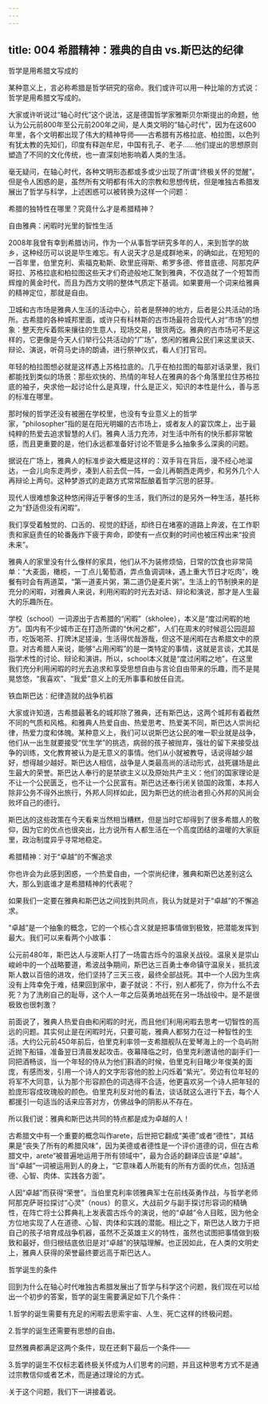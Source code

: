 ```yaml
---
---
---
```

title: 004 希腊精神：雅典的自由 vs.斯巴达的纪律
---







哲学是用希腊文写成的

某种意义上，言必称希腊是哲学研究的宿命。我们或许可以用一种比喻的方式说：哲学是用希腊文写成的。

大家或许听说过“轴心时代”这个说法，这是德国哲学家雅斯贝尔斯提出的命题，他认为公元前800年至公元前200年之间，是人类文明的“轴心时代”，因为在这600年里，各个文明都出现了伟大的精神导师——古希腊有苏格拉底、柏拉图，以色列有犹太教的先知们，印度有释迦牟尼，中国有孔子、老子……他们提出的思想原则塑造了不同的文化传统，也一直深刻地影响着人类的生活。

毫无疑问，在轴心时代，各种文明形态都或多或少出现了所谓“终极关怀的觉醒”。但是令人困惑的是，虽然所有文明都有伟大的宗教和思想传统，但是唯独古希腊发展出了哲学与科学，上述困惑可以被转换为这样一个问题：

希腊的独特性在哪里？究竟什么才是希腊精神？


自由雅典：闲暇时光里的智性生活

2008年我曾有幸到希腊访问，作为一个从事哲学研究多年的人，来到哲学的故乡，这种经历可以说是毕生难忘。有人说天才总是成群地来，的确如此，在短短的一百年里，伯里克利、索福克勒斯、欧里庇得斯、希罗多德、修昔底德、阿那克萨哥拉、苏格拉底和柏拉图这些天才们奇迹般地汇聚到雅典，不仅造就了一个短暂而辉煌的黄金时代，而且为西方文明的整体气质定下基调。如果要用一个词来给雅典的精神定位，那就是自由。

卫城和古市场是雅典人生活的活动中心，前者是祭神的地方，后者是公共活动的场所。古希腊的各种城邦里面，或许只有科林斯的古市场最符合现代人对“市场”的想象：整天充斥着熙来攘往的生意人，现场交易，银货两讫。雅典的古市场可不是这样的，它更像是今天人们举行公共活动的“广场”，悠闲的雅典公民们来这里谈天、辩论、演说，听荷马史诗的朗诵，进行祭神仪式，看人们打官司。

年轻的柏拉图想必就是这样遇上苏格拉底的。几乎在柏拉图的每部对话录里，我们都能找到类似的场景：那些欢快的、热情的年轻人在雅典的各个角落里拉住苏格拉底的袖子，央求他一起讨论什么是真理，什么是正义，知识的本性是什么，善与恶的标准在哪里。

那时候的哲学还没有被圈在学校里，也没有专业意义上的哲学家，“philosopher”指的是在阳光明媚的古市场上，或者友人的宴饮席上，出于最纯粹的热爱去追求智慧的人们。雅典人活力充沛，对生活中所有的快乐都非常敏感，而且更重要的是，他们永远都准备好讨论不管是多么抽象多么深奥的问题。

据说在广场上，雅典人的标准步姿大概是这样的：双手背在背后，漫不经心地溜达，一会儿向东走两步，凑到人前去侃一阵，一会儿再朝西走两步，和另外几个人再辩论上两句。这种梦游式的走路方式常常酝酿着哲学沉思的胚芽。

现代人很难想象这种悠闲得近乎奢侈的生活，我们所过的是另外一种生活，基托称之为“舒适但没有闲暇”。

我们享受着触觉的、口舌的、视觉的舒适，却终日在堵塞的道路上奔波，在工作职责和家庭责任的轮番轰炸下疲于奔命，即使有一点仅剩的时间也被压榨出来“投资未来”。

雅典人的家里没有什么像样的家具，他们从不为装修烦恼，日常的饮食也非常简单：“大麦面，橄榄，一丁点儿葡萄酒，弄点鱼调调味，遇上重大节日才吃肉”，晚餐有时会有两道菜，“第一道麦片粥，第二道仍是麦片粥”。生活上的节制换来的是充分的闲暇，对雅典人来说，利用闲暇的时光去对话、辩论和演说，那才是人生最大的乐趣所在。

学校（school）一词源出于古希腊的“闲暇”（skholee），本义是“度过闲暇的地方”。国内有不少城市正在打造所谓的“休闲之都”，人们在周末的时候逛公园逛超市，吃饭喝茶、打牌沐足搓澡，生活得优哉游哉，但这不是闲暇在古希腊文中的原意。对古希腊人来说，能够“占用闲暇”的是一类特定的事情，这就是言谈，尤其是指学术性的讨论、辩论和演讲。所以，school本义就是“度过闲暇之地”，在这里我们充分利用闲暇的时光去追求和享受思想自由与言论自由带来的乐趣，而不是晃晃悠悠，“我喜欢”、“我爱”意义上的无所事事和放任自流。


铁血斯巴达：纪律造就的战争机器

大家或许知道，古希腊最著名的城邦除了雅典，还有斯巴达，这两个城邦有着截然不同的气质和风格。和雅典人热爱自由、热爱思考、热爱美不同，斯巴达人崇尚纪律，热爱力度和体魄。某种意义上，我们可以说斯巴达公民的唯一职业就是战争，他们从一出生就要接受“优生学”的挑选，病弱的孩子被抛弃，强壮的留下来接受战争的训练，文化教育被认为是无意义的事情。他们从小就被教导，话说得越少越好，想得越少越好。斯巴达人相信，战争是人类最高尚的活动形式，战死疆场是此生最大的荣誉。斯巴达人奉行的是禁欲主义以及原始共产主义：他们的国家理论是不让一个公民匮乏，也不让一个公民富有。斯巴达还奉行闭关锁国的政策，本邦人除非公务不得外出旅行，外邦人同样如此，因为斯巴达的统治者担心外邦的风尚会败坏自己的德行。

斯巴达的这些政策在今天看来当然相当糟糕，但是当时它却得到了很多希腊人的敬仰，因为它的优点也很突出，比方说所有人都生活在一个高度团结的温暖的大家庭里，政治制度异乎寻常地稳定。


希腊精神：对于“卓越”的不懈追求

你也许会为此感到困惑，一个热爱自由，一个崇尚纪律，雅典和斯巴达差别这么大，那么到底谁才是希腊精神的代表呢？

如果我们一定要在雅典和斯巴达之间找到共同点，我认为就是对于“卓越”的不懈追求。

“卓越”是一个抽象的概念，它的一个核心含义就是把事情做到极致，把潜能发挥到最大。我们可以来看两个小故事：

公元前480年，斯巴达人与波斯人打了一场震古烁今的温泉关战役。温泉关是崇山峻岭中的一个战略要道，希波战争期间，斯巴达三百勇士奉命镇守温泉关，抵抗波斯人数以百倍的进攻，他们坚持了三天三夜，最终全部战死。其中一个人因为生病没有上阵幸免于难，结果回到家中，妻子就说：不行，别人都死了，你为什么不去死？为了洗刷自己的耻辱，这个人一年之后英勇地战死在另一场战役中。是不是很极致也很刺激？

前面说了，雅典人热爱自由和闲暇的时光，而且他们利用闲暇去思考一切智性的高远的问题。其实何止是在闲暇时光，只要可能，雅典人都努力在过一种智性的生活。大约公元前450年前后，伯里克利率领一支希腊舰队在爱琴海上的一个岛屿附近抛下船锚，准备翌日清晨发起攻击。夜幕降临之时，伯里克利邀请他的副手们一同把酒畅谈，当一个年轻的侍从为他们斟酒的时候，伯里克利目睹少年俊美的面庞，有感而发，引用一个诗人的文字形容他的脸上闪烁着“紫光”。旁边有位年轻的将军不大同意，认为那个形容颜色的词选得不合适，他更喜欢另一个诗人把年轻的脸庞形容成玫瑰般的颜色。伯里克利反对他的看法，谈话就这么进行下去，每个人都援引一句适当的话来应答对方，仿佛战争的阴影从不存在。

所以我们说：雅典和斯巴达共同的特点都是成为卓越的人！

古希腊文中有一个重要的概念叫作arete，后世把它翻成“美德”或者“德性”，其结果是“丧失了所有的希腊风味”，因为美德或者德性是一个评价道德的词，但在古希腊文中，arete“被普遍地运用于所有领域中”，最为合适的翻译应该是“卓越”。当“卓越”一词被运用到人的身上，“它意味着人所能有的所有方面的优点，包括道德、心智、肉体、实践各方面”。

人因“卓越”而获得“荣誉”。当伯里克利率领雅典军士在前线英勇作战，与哲学老师阿那克萨哥拉探讨“心灵”（nous）的意义，大战前夕与副手探讨形容词的精确性，在阵亡将士公葬典礼上发表震古烁今的演说，他的“卓越”令人目眩，因为他全方位地实现了人在道德、心智、肉体和实践的潜能。相比之下，斯巴达人致力于把自己的孩子培育成战争机器，虽然不乏英雄主义的特性，虽然也试图把事情做到极致和最好，但归根结底依旧是对“卓越”的狭隘理解。也正因如此，在人类的文明史上，雅典人获得的荣誉最终要远高于斯巴达人。


哲学诞生的条件

回到为什么在轴心时代唯独古希腊发展出了哲学与科学这个问题，我们现在可以给出一个初步的答案，哲学的诞生需要满足如下几个条件：

1.哲学的诞生需要有充足的闲暇去思索宇宙、人生、死亡这样的终极问题。

2.哲学的诞生还需要有思想的自由。

显然雅典都满足这两个条件，现在还剩下最后一个条件——

3.哲学的诞生不仅标志着终极关怀成为人们思考的问题，并且这种思考方式不是通过宗教信仰或者艺术，而是通过理论的方式。

关于这个问题，我们下一讲接着说。